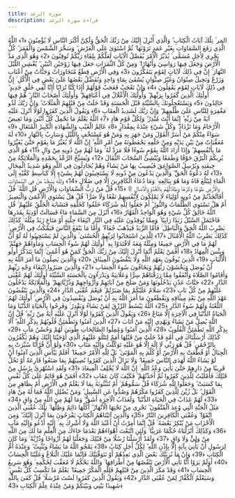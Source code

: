 ```yaml
---
title: سورة الرعد
description: قراءة سورة الرعد
---
```


المر ۚ تِلْكَ آيَاتُ الْكِتَابِ ۗ وَالَّذِي أُنْزِلَ إِلَيْكَ مِنْ رَبِّكَ الْحَقُّ وَلَٰكِنَّ أَكْثَرَ النَّاسِ لَا يُؤْمِنُونَ ﴿1﴾ اللَّهُ الَّذِي رَفَعَ السَّمَاوَاتِ بِغَيْرِ عَمَدٍ تَرَوْنَهَا ۖ ثُمَّ اسْتَوَىٰ عَلَى الْعَرْشِ ۖ وَسَخَّرَ الشَّمْسَ وَالْقَمَرَ ۖ كُلٌّ يَجْرِي لِأَجَلٍ مُسَمًّى ۚ يُدَبِّرُ الْأَمْرَ يُفَصِّلُ الْآيَاتِ لَعَلَّكُمْ بِلِقَاءِ رَبِّكُمْ تُوقِنُونَ ﴿2﴾ وَهُوَ الَّذِي مَدَّ الْأَرْضَ وَجَعَلَ فِيهَا رَوَاسِيَ وَأَنْهَارًا ۖ وَمِنْ كُلِّ الثَّمَرَاتِ جَعَلَ فِيهَا زَوْجَيْنِ اثْنَيْنِ ۖ يُغْشِي اللَّيْلَ النَّهَارَ ۚ إِنَّ فِي ذَٰلِكَ لَآيَاتٍ لِقَوْمٍ يَتَفَكَّرُونَ ﴿3﴾ وَفِي الْأَرْضِ قِطَعٌ مُتَجَاوِرَاتٌ وَجَنَّاتٌ مِنْ أَعْنَابٍ وَزَرْعٌ وَنَخِيلٌ صِنْوَانٌ وَغَيْرُ صِنْوَانٍ يُسْقَىٰ بِمَاءٍ وَاحِدٍ وَنُفَضِّلُ بَعْضَهَا عَلَىٰ بَعْضٍ فِي الْأُكُلِ ۚ إِنَّ فِي ذَٰلِكَ لَآيَاتٍ لِقَوْمٍ يَعْقِلُونَ ﴿4﴾ وَإِنْ تَعْجَبْ فَعَجَبٌ قَوْلُهُمْ أَإِذَا كُنَّا تُرَابًا أَإِنَّا لَفِي خَلْقٍ جَدِيدٍ ۗ أُولَٰئِكَ الَّذِينَ كَفَرُوا بِرَبِّهِمْ ۖ وَأُولَٰئِكَ الْأَغْلَالُ فِي أَعْنَاقِهِمْ ۖ وَأُولَٰئِكَ أَصْحَابُ النَّارِ ۖ هُمْ فِيهَا خَالِدُونَ ﴿5﴾ وَيَسْتَعْجِلُونَكَ بِالسَّيِّئَةِ قَبْلَ الْحَسَنَةِ وَقَدْ خَلَتْ مِنْ قَبْلِهِمُ الْمَثُلَاتُ ۗ وَإِنَّ رَبَّكَ لَذُو مَغْفِرَةٍ لِلنَّاسِ عَلَىٰ ظُلْمِهِمْ ۖ وَإِنَّ رَبَّكَ لَشَدِيدُ الْعِقَابِ ﴿6﴾ وَيَقُولُ الَّذِينَ كَفَرُوا لَوْلَا أُنْزِلَ عَلَيْهِ آيَةٌ مِنْ رَبِّهِ ۗ إِنَّمَا أَنْتَ مُنْذِرٌ ۖ وَلِكُلِّ قَوْمٍ هَادٍ ﴿7﴾ اللَّهُ يَعْلَمُ مَا تَحْمِلُ كُلُّ أُنْثَىٰ وَمَا تَغِيضُ الْأَرْحَامُ وَمَا تَزْدَادُ ۖ وَكُلُّ شَيْءٍ عِنْدَهُ بِمِقْدَارٍ ﴿8﴾ عَالِمُ الْغَيْبِ وَالشَّهَادَةِ الْكَبِيرُ الْمُتَعَالِ ﴿9﴾ سَوَاءٌ مِنْكُمْ مَنْ أَسَرَّ الْقَوْلَ وَمَنْ جَهَرَ بِهِ وَمَنْ هُوَ مُسْتَخْفٍ بِاللَّيْلِ وَسَارِبٌ بِالنَّهَارِ ﴿10﴾ لَهُ مُعَقِّبَاتٌ مِنْ بَيْنِ يَدَيْهِ وَمِنْ خَلْفِهِ يَحْفَظُونَهُ مِنْ أَمْرِ اللَّهِ ۗ إِنَّ اللَّهَ لَا يُغَيِّرُ مَا بِقَوْمٍ حَتَّىٰ يُغَيِّرُوا مَا بِأَنْفُسِهِمْ ۗ وَإِذَا أَرَادَ اللَّهُ بِقَوْمٍ سُوءًا فَلَا مَرَدَّ لَهُ ۚ وَمَا لَهُمْ مِنْ دُونِهِ مِنْ وَالٍ ﴿11﴾ هُوَ الَّذِي يُرِيكُمُ الْبَرْقَ خَوْفًا وَطَمَعًا وَيُنْشِئُ السَّحَابَ الثِّقَالَ ﴿12﴾ وَيُسَبِّحُ الرَّعْدُ بِحَمْدِهِ وَالْمَلَائِكَةُ مِنْ خِيفَتِهِ وَيُرْسِلُ الصَّوَاعِقَ فَيُصِيبُ بِهَا مَنْ يَشَاءُ وَهُمْ يُجَادِلُونَ فِي اللَّهِ وَهُوَ شَدِيدُ الْمِحَالِ ﴿13﴾ لَهُ دَعْوَةُ الْحَقِّ ۖ وَالَّذِينَ يَدْعُونَ مِنْ دُونِهِ لَا يَسْتَجِيبُونَ لَهُمْ بِشَيْءٍ إِلَّا كَبَاسِطِ كَفَّيْهِ إِلَى الْمَاءِ لِيَبْلُغَ فَاهُ وَمَا هُوَ بِبَالِغِهِ ۚ وَمَا دُعَاءُ الْكَافِرِينَ إِلَّا فِي ضَلَالٍ ﴿14﴾ وَلِلَّهِ يَسْجُدُ مَنْ فِي السَّمَاوَاتِ وَالْأَرْضِ طَوْعًا وَكَرْهًا وَظِلَالُهُمْ بِالْغُدُوِّ وَالْآصَالِ ۩ ﴿15﴾ قُلْ مَنْ رَبُّ السَّمَاوَاتِ وَالْأَرْضِ قُلِ اللَّهُ ۚ قُلْ أَفَاتَّخَذْتُمْ مِنْ دُونِهِ أَوْلِيَاءَ لَا يَمْلِكُونَ لِأَنْفُسِهِمْ نَفْعًا وَلَا ضَرًّا ۚ قُلْ هَلْ يَسْتَوِي الْأَعْمَىٰ وَالْبَصِيرُ أَمْ هَلْ تَسْتَوِي الظُّلُمَاتُ وَالنُّورُ ۗ أَمْ جَعَلُوا لِلَّهِ شُرَكَاءَ خَلَقُوا كَخَلْقِهِ فَتَشَابَهَ الْخَلْقُ عَلَيْهِمْ ۚ قُلِ اللَّهُ خَالِقُ كُلِّ شَيْءٍ وَهُوَ الْوَاحِدُ الْقَهَّارُ ﴿16﴾ أَنْزَلَ مِنَ السَّمَاءِ مَاءً فَسَالَتْ أَوْدِيَةٌ بِقَدَرِهَا فَاحْتَمَلَ السَّيْلُ زَبَدًا رَابِيًا ۚ وَمِمَّا يُوقِدُونَ عَلَيْهِ فِي النَّارِ ابْتِغَاءَ حِلْيَةٍ أَوْ مَتَاعٍ زَبَدٌ مِثْلُهُ ۚ كَذَٰلِكَ يَضْرِبُ اللَّهُ الْحَقَّ وَالْبَاطِلَ ۚ فَأَمَّا الزَّبَدُ فَيَذْهَبُ جُفَاءً ۖ وَأَمَّا مَا يَنْفَعُ النَّاسَ فَيَمْكُثُ فِي الْأَرْضِ ۚ كَذَٰلِكَ يَضْرِبُ اللَّهُ الْأَمْثَالَ ﴿17﴾ لِلَّذِينَ اسْتَجَابُوا لِرَبِّهِمُ الْحُسْنَىٰ ۚ وَالَّذِينَ لَمْ يَسْتَجِيبُوا لَهُ لَوْ أَنَّ لَهُمْ مَا فِي الْأَرْضِ جَمِيعًا وَمِثْلَهُ مَعَهُ لَافْتَدَوْا بِهِ ۚ أُولَٰئِكَ لَهُمْ سُوءُ الْحِسَابِ وَمَأْوَاهُمْ جَهَنَّمُ ۖ وَبِئْسَ الْمِهَادُ ﴿18﴾ أَفَمَنْ يَعْلَمُ أَنَّمَا أُنْزِلَ إِلَيْكَ مِنْ رَبِّكَ الْحَقُّ كَمَنْ هُوَ أَعْمَىٰ ۚ إِنَّمَا يَتَذَكَّرُ أُولُو الْأَلْبَابِ ﴿19﴾ الَّذِينَ يُوفُونَ بِعَهْدِ اللَّهِ وَلَا يَنْقُضُونَ الْمِيثَاقَ ﴿20﴾ وَالَّذِينَ يَصِلُونَ مَا أَمَرَ اللَّهُ بِهِ أَنْ يُوصَلَ وَيَخْشَوْنَ رَبَّهُمْ وَيَخَافُونَ سُوءَ الْحِسَابِ ﴿21﴾ وَالَّذِينَ صَبَرُوا ابْتِغَاءَ وَجْهِ رَبِّهِمْ وَأَقَامُوا الصَّلَاةَ وَأَنْفَقُوا مِمَّا رَزَقْنَاهُمْ سِرًّا وَعَلَانِيَةً وَيَدْرَءُونَ بِالْحَسَنَةِ السَّيِّئَةَ أُولَٰئِكَ لَهُمْ عُقْبَى الدَّارِ ﴿22﴾ جَنَّاتُ عَدْنٍ يَدْخُلُونَهَا وَمَنْ صَلَحَ مِنْ آبَائِهِمْ وَأَزْوَاجِهِمْ وَذُرِّيَّاتِهِمْ ۖ وَالْمَلَائِكَةُ يَدْخُلُونَ عَلَيْهِمْ مِنْ كُلِّ بَابٍ ﴿23﴾ سَلَامٌ عَلَيْكُمْ بِمَا صَبَرْتُمْ ۚ فَنِعْمَ عُقْبَى الدَّارِ ﴿24﴾ وَالَّذِينَ يَنْقُضُونَ عَهْدَ اللَّهِ مِنْ بَعْدِ مِيثَاقِهِ وَيَقْطَعُونَ مَا أَمَرَ اللَّهُ بِهِ أَنْ يُوصَلَ وَيُفْسِدُونَ فِي الْأَرْضِ ۙ أُولَٰئِكَ لَهُمُ اللَّعْنَةُ وَلَهُمْ سُوءُ الدَّارِ ﴿25﴾ اللَّهُ يَبْسُطُ الرِّزْقَ لِمَنْ يَشَاءُ وَيَقْدِرُ ۚ وَفَرِحُوا بِالْحَيَاةِ الدُّنْيَا وَمَا الْحَيَاةُ الدُّنْيَا فِي الْآخِرَةِ إِلَّا مَتَاعٌ ﴿26﴾ وَيَقُولُ الَّذِينَ كَفَرُوا لَوْلَا أُنْزِلَ عَلَيْهِ آيَةٌ مِنْ رَبِّهِ ۗ قُلْ إِنَّ اللَّهَ يُضِلُّ مَنْ يَشَاءُ وَيَهْدِي إِلَيْهِ مَنْ أَنَابَ ﴿27﴾ الَّذِينَ آمَنُوا وَتَطْمَئِنُّ قُلُوبُهُمْ بِذِكْرِ اللَّهِ ۗ أَلَا بِذِكْرِ اللَّهِ تَطْمَئِنُّ الْقُلُوبُ ﴿28﴾ الَّذِينَ آمَنُوا وَعَمِلُوا الصَّالِحَاتِ طُوبَىٰ لَهُمْ وَحُسْنُ مَآبٍ ﴿29﴾ كَذَٰلِكَ أَرْسَلْنَاكَ فِي أُمَّةٍ قَدْ خَلَتْ مِنْ قَبْلِهَا أُمَمٌ لِتَتْلُوَ عَلَيْهِمُ الَّذِي أَوْحَيْنَا إِلَيْكَ وَهُمْ يَكْفُرُونَ بِالرَّحْمَٰنِ ۚ قُلْ هُوَ رَبِّي لَا إِلَٰهَ إِلَّا هُوَ عَلَيْهِ تَوَكَّلْتُ وَإِلَيْهِ مَتَابِ ﴿30﴾ وَلَوْ أَنَّ قُرْآنًا سُيِّرَتْ بِهِ الْجِبَالُ أَوْ قُطِّعَتْ بِهِ الْأَرْضُ أَوْ كُلِّمَ بِهِ الْمَوْتَىٰ ۗ بَلْ لِلَّهِ الْأَمْرُ جَمِيعًا ۗ أَفَلَمْ يَيْأَسِ الَّذِينَ آمَنُوا أَنْ لَوْ يَشَاءُ اللَّهُ لَهَدَى النَّاسَ جَمِيعًا ۗ وَلَا يَزَالُ الَّذِينَ كَفَرُوا تُصِيبُهُمْ بِمَا صَنَعُوا قَارِعَةٌ أَوْ تَحُلُّ قَرِيبًا مِنْ دَارِهِمْ حَتَّىٰ يَأْتِيَ وَعْدُ اللَّهِ ۚ إِنَّ اللَّهَ لَا يُخْلِفُ الْمِيعَادَ ﴿31﴾ وَلَقَدِ اسْتُهْزِئَ بِرُسُلٍ مِنْ قَبْلِكَ فَأَمْلَيْتُ لِلَّذِينَ كَفَرُوا ثُمَّ أَخَذْتُهُمْ ۖ فَكَيْفَ كَانَ عِقَابِ ﴿32﴾ أَفَمَنْ هُوَ قَائِمٌ عَلَىٰ كُلِّ نَفْسٍ بِمَا كَسَبَتْ ۗ وَجَعَلُوا لِلَّهِ شُرَكَاءَ قُلْ سَمُّوهُمْ ۚ أَمْ تُنَبِّئُونَهُ بِمَا لَا يَعْلَمُ فِي الْأَرْضِ أَمْ بِظَاهِرٍ مِنَ الْقَوْلِ ۗ بَلْ زُيِّنَ لِلَّذِينَ كَفَرُوا مَكْرُهُمْ وَصُدُّوا عَنِ السَّبِيلِ ۗ وَمَنْ يُضْلِلِ اللَّهُ فَمَا لَهُ مِنْ هَادٍ ﴿33﴾ لَهُمْ عَذَابٌ فِي الْحَيَاةِ الدُّنْيَا ۖ وَلَعَذَابُ الْآخِرَةِ أَشَقُّ ۖ وَمَا لَهُمْ مِنَ اللَّهِ مِنْ وَاقٍ ﴿34﴾ مَثَلُ الْجَنَّةِ الَّتِي وُعِدَ الْمُتَّقُونَ ۖ تَجْرِي مِنْ تَحْتِهَا الْأَنْهَارُ ۖ أُكُلُهَا دَائِمٌ وَظِلُّهَا ۚ تِلْكَ عُقْبَى الَّذِينَ اتَّقَوْا ۖ وَعُقْبَى الْكَافِرِينَ النَّارُ ﴿35﴾ وَالَّذِينَ آتَيْنَاهُمُ الْكِتَابَ يَفْرَحُونَ بِمَا أُنْزِلَ إِلَيْكَ ۖ وَمِنَ الْأَحْزَابِ مَنْ يُنْكِرُ بَعْضَهُ ۚ قُلْ إِنَّمَا أُمِرْتُ أَنْ أَعْبُدَ اللَّهَ وَلَا أُشْرِكَ بِهِ ۚ إِلَيْهِ أَدْعُو وَإِلَيْهِ مَآبِ ﴿36﴾ وَكَذَٰلِكَ أَنْزَلْنَاهُ حُكْمًا عَرَبِيًّا ۚ وَلَئِنِ اتَّبَعْتَ أَهْوَاءَهُمْ بَعْدَمَا جَاءَكَ مِنَ الْعِلْمِ مَا لَكَ مِنَ اللَّهِ مِنْ وَلِيٍّ وَلَا وَاقٍ ﴿37﴾ وَلَقَدْ أَرْسَلْنَا رُسُلًا مِنْ قَبْلِكَ وَجَعَلْنَا لَهُمْ أَزْوَاجًا وَذُرِّيَّةً ۚ وَمَا كَانَ لِرَسُولٍ أَنْ يَأْتِيَ بِآيَةٍ إِلَّا بِإِذْنِ اللَّهِ ۗ لِكُلِّ أَجَلٍ كِتَابٌ ﴿38﴾ يَمْحُو اللَّهُ مَا يَشَاءُ وَيُثْبِتُ ۖ وَعِنْدَهُ أُمُّ الْكِتَابِ ﴿39﴾ وَإِنْ مَا نُرِيَنَّكَ بَعْضَ الَّذِي نَعِدُهُمْ أَوْ نَتَوَفَّيَنَّكَ فَإِنَّمَا عَلَيْكَ الْبَلَاغُ وَعَلَيْنَا الْحِسَابُ ﴿40﴾ أَوَلَمْ يَرَوْا أَنَّا نَأْتِي الْأَرْضَ نَنْقُصُهَا مِنْ أَطْرَافِهَا ۚ وَاللَّهُ يَحْكُمُ لَا مُعَقِّبَ لِحُكْمِهِ ۚ وَهُوَ سَرِيعُ الْحِسَابِ ﴿41﴾ وَقَدْ مَكَرَ الَّذِينَ مِنْ قَبْلِهِمْ فَلِلَّهِ الْمَكْرُ جَمِيعًا ۖ يَعْلَمُ مَا تَكْسِبُ كُلُّ نَفْسٍ ۗ وَسَيَعْلَمُ الْكُفَّارُ لِمَنْ عُقْبَى الدَّارِ ﴿42﴾ وَيَقُولُ الَّذِينَ كَفَرُوا لَسْتَ مُرْسَلًا ۚ قُلْ كَفَىٰ بِاللَّهِ شَهِيدًا بَيْنِي وَبَيْنَكُمْ وَمَنْ عِنْدَهُ عِلْمُ الْكِتَابِ ﴿43﴾
